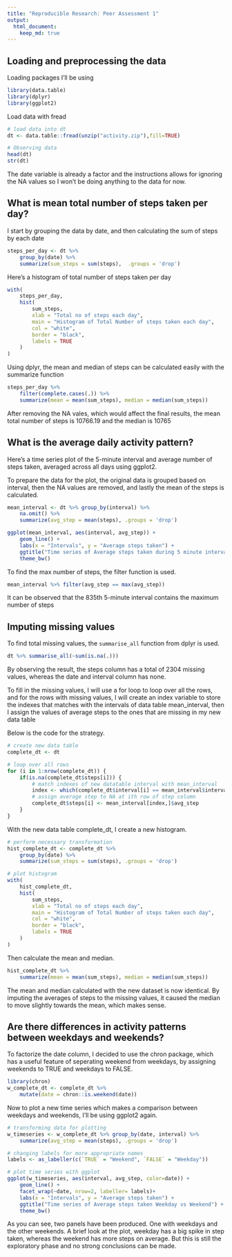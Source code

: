 ```yaml
---
title: "Reproducible Research: Peer Assessment 1"
output: 
  html_document:
    keep_md: true
---
```



## Loading and preprocessing the data
Loading packages I'll be using
```r
library(data.table)
library(dplyr)
library(ggplot2)
```

Load data with fread
```r
# load data into dt
dt <- data.table::fread(unzip("activity.zip"),fill=TRUE)

# Observing data
head(dt)
str(dt)
```
The date variable is already a factor and the instructions allows for ignoring the 
NA values so I won't be doing anything to the data for now.

## What is mean total number of steps taken per day?
I start by grouping the data by date, and then calculating the sum of steps by
each date
```r
steps_per_day <- dt %>%
    group_by(date) %>%
    summarize(sum_steps = sum(steps),  .groups = 'drop')
```

Here's a histogram of total number of steps taken per day
```r
with(
    steps_per_day,
    hist(
        sum_steps,
        xlab = "Total no of steps each day",
        main = "Histogram of Total Number of steps taken each day",
        col = "white",
        border = "black",
        labels = TRUE
    )
)
```

Using dplyr, the mean and median of steps can be calculated easily with the summarize function

```r
steps_per_day %>%
    filter(complete.cases(.)) %>%
    summarize(mean = mean(sum_steps), median = median(sum_steps))
```

After removing the NA vales, which would affect the final results, the mean total number of steps is 10766.19 and the median is 10765


## What is the average daily activity pattern?

Here's a time series plot of the 5-minute interval and average number of steps taken, averaged across all days using ggplot2.

To prepare the data for the plot, the original data is grouped based on interval, then the NA values are removed, and lastly the mean of the steps is calculated.
```r
mean_interval <- dt %>% group_by(interval) %>%
    na.omit() %>%
    summarize(avg_step = mean(steps), .groups = 'drop')
```

```r
ggplot(mean_interval, aes(interval, avg_step)) +
    geom_line() +
    labs(x = "Intervals", y = "Average steps taken") +
    ggtitle("Time series of Average steps taken during 5 minute interval") +
    theme_bw()
```

To find the max number of steps, the filter function is used. 

```r
mean_interval %>% filter(avg_step == max(avg_step))
```
It can be observed that the 835th 5-minute interval contains the maximum number
of steps

## Imputing missing values
To find total missing values, the `summarise_all` function from dplyr is used.

```r
dt %>% summarise_all(~sum(is.na(.)))
```
By observing the result, the steps column has a total of 2304 missing values,
whereas the date and interval column has none.

To fill in the missing values, I will use a for loop to loop over all the rows,
and for the rows with missing values, I will create an index variable to
store the indexes that matches with the intervals of data table mean_interval, 
then I assign the values of average steps to the ones that are missing in my new data table

Below is the code for the strategy.

```r
# create new data table
complete_dt <- dt

# loop over all rows
for (i in 1:nrow(complete_dt)) {
    if(is.na(complete_dt$steps[i])) {
        # match indexes of new datatable interval with mean_interval
        index <- which(complete_dt$interval[i] == mean_interval$interval)
        # assign average step to NA at ith row of step column
        complete_dt$steps[i] <- mean_interval[index,]$avg_step
    }
}
```

With the new data table complete_dt, I create a new histogram. 

```r
# perform necessary transformation
hist_complete_dt <- complete_dt %>%
    group_by(date) %>%
    summarize(sum_steps = sum(steps), .groups = 'drop')

```
```r
# plot histogram
with(
    hist_complete_dt,
    hist(
        sum_steps,
        xlab = "Total no of steps each day",
        main = "Histogram of Total Number of steps taken each day",
        col = "white",
        border = "black",
        labels = TRUE
    )
)
```

Then calculate the mean and median. 

```r
hist_complete_dt %>%
    summarize(mean = mean(sum_steps), median = median(sum_steps))
```

The mean and median calculated with the new dataset is now identical. By imputing
the averages of steps to the missing values, it caused the median to move slightly 
towards the mean, which makes sense.


## Are there differences in activity patterns between weekdays and weekends?
To factorize the date column, I decided to use the chron package, which has a useful
feature of seperating weekend from weekdays, by assigning weekends to TRUE and 
weekdays to FALSE. 

```r
library(chron) 
w_complete_dt <- complete_dt %>%
    mutate(date = chron::is.weekend(date))
```

Now to plot a new time series which makes a comparison between weekdays and weekends,
I'll be using ggplot2 again.

```r
# transforming data for plotting
w_timeseries <- w_complete_dt %>% group_by(date, interval) %>%
    summarize(avg_step = mean(steps), .groups = 'drop')

# changing labels for more appropriate names
labels <- as_labeller(c(`TRUE` = "Weekend", `FALSE` = "Weekday"))

```
```r
# plot time series with ggplot
ggplot(w_timeseries, aes(interval, avg_step, color=date)) +
    geom_line() +
    facet_wrap(~date, nrow=2, labeller= labels)+
    labs(x = "Intervals", y = "Average steps taken") +
    ggtitle("Time series of Average steps taken Weekday vs Weekend") +
    theme_bw()
```

As you can see, two panels have been produced. One with weekdays and the other
weekends. A brief look at the plot, weekday has a big spike in step taken, whereas
the weekend has more steps on average. But this is still the exploratory phase and 
no strong conclusions can be made.